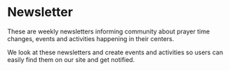 # Newsletter

These are weekly newsletters informing community about prayer time changes, events and activities happening in their centers. 

We look at these newsletters and create events and activities so users can easily find them on our site and get notified.

